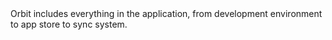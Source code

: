 
<IntroText>
  Orbit includes everything in the application, from development environment to app store to sync
  system.
</IntroText>

